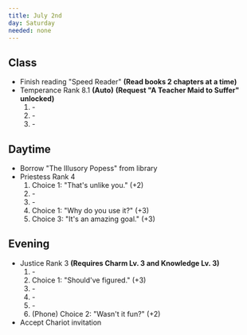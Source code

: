 ```yaml
---
title: July 2nd
day: Saturday
needed: none
---
```


## Class
- Finish reading "Speed Reader" **(Read books 2 chapters at a time)**
- Temperance Rank 8.1 **(Auto)** **(Request "A Teacher Maid to Suffer" unlocked)**
    1. \-
    1. \-
    1. \-

## Daytime
- Borrow "The Illusory Popess" from library
- Priestess Rank 4
    1. Choice 1: "That's unlike you." (+2)
    1. \-
    1. \-
    1. Choice 1: "Why do you use it?" (+3)
    1. Choice 3: "It's an amazing goal." (+3)

## Evening
- Justice Rank 3 **(Requires Charm Lv. 3 and Knowledge Lv. 3)**
    1. \-
    1. Choice 1: "Should've figured." (+3)
    1. \-
    1. \-
    1. \-
    1. (Phone) Choice 2: "Wasn't it fun?" (+2)
- Accept Chariot invitation
